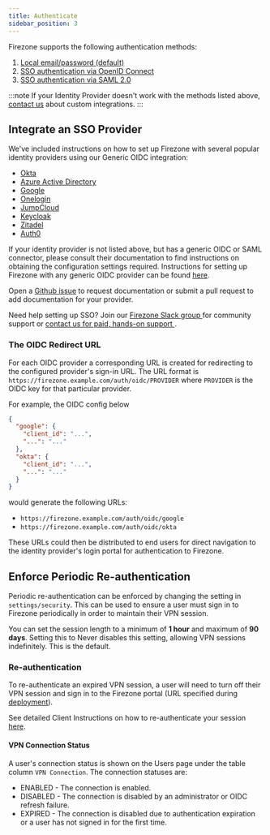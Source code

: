 ```yaml
---
title: Authenticate
sidebar_position: 3
---
```


Firezone supports the following authentication methods:

1. [Local email/password (default)](local-auth)
1. [SSO authentication via OpenID Connect](oidc)
1. [SSO authentication via SAML 2.0](saml)

:::note
If your Identity Provider doesn't work with the methods listed above,
[contact us](https://www.firezone.dev/contact/sales) about custom integrations.
:::

## Integrate an SSO Provider

We've included instructions on how to set up Firezone with several popular
identity providers using our Generic OIDC integration:

* [Okta](oidc/okta)
* [Azure Active Directory](oidc/azuread)
* [Google](oidc/google)
* [Onelogin](oidc/onelogin)
* [JumpCloud](saml/jumpcloud)
* [Keycloak](oidc/keycloak)
* [Zitadel](oidc/zitadel)
* [Auth0](oidc/auth0)

If your identity provider is not listed above, but has a generic OIDC or SAML
connector, please consult their documentation to find instructions on obtaining
the configuration settings required. Instructions for setting up Firezone with any
generic OIDC provider can be found [here](oidc).

Open a [Github issue](https://github.com/firezone/firezone/issues)
to request documentation or submit a pull request to add documentation for your
provider.

Need help setting up SSO? Join our [Firezone Slack group
](https://www.firezone.dev/slack) for community support or
[contact us for paid, hands-on support
](https://www.firezone.dev/contact/sales).

### The OIDC Redirect URL

For each OIDC provider a corresponding URL is created for redirecting to
the configured provider's sign-in URL. The URL format is `https://firezone.example.com/auth/oidc/PROVIDER`
where `PROVIDER` is the OIDC key for that particular provider.

For example, the OIDC config below

```json
{
  "google": {
    "client_id": "...",
    "...": "..."
  },
  "okta": {
    "client_id": "...",
    "...": "..."
  }
}
```

would generate the following URLs:

* `https://firezone.example.com/auth/oidc/google`
* `https://firezone.example.com/auth/oidc/okta`

These URLs could then be distributed to end users for direct navigation to
the identity provider's login portal for authentication to Firezone.

## Enforce Periodic Re-authentication

Periodic re-authentication can be enforced by changing the setting in
`settings/security`. This can be used to ensure a user must sign in to Firezone
periodically in order to maintain their VPN session.

You can set the session length to a minimum of **1 hour** and maximum of **90 days**.
Setting this to Never disables this setting, allowing VPN sessions indefinitely.
This is the default.

### Re-authentication

To re-authenticate an expired VPN session, a user will need to turn off their
VPN session and sign in to the Firezone portal (URL specified during
[deployment](../deploy#prepare-to-deploy)).

See detailed Client Instructions on how to re-authenticate your session
[here](../user-guides/client-instructions).

#### VPN Connection Status

A user's connection status is shown on the Users page under the table column
`VPN Connection`. The connection statuses are:

* ENABLED - The connection is enabled.
* DISABLED - The connection is disabled by an administrator or OIDC refresh failure.
* EXPIRED - The connection is disabled due to authentication expiration or a user
has not signed in for the first time.
